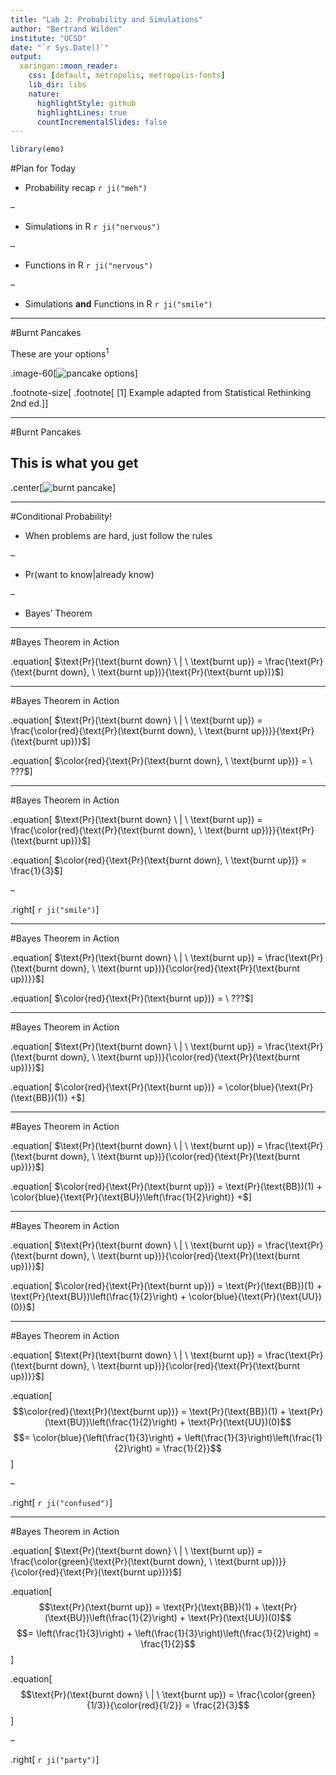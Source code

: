 ```yaml
---
title: "Lab 2: Probability and Simulations"
author: "Bertrand Wilden"
institute: "UCSD"
date: "`r Sys.Date()`"
output:
  xaringan::moon_reader:
    css: [default, metropolis, metropolis-fonts]
    lib_dir: libs
    nature:
      highlightStyle: github
      highlightLines: true
      countIncrementalSlides: false
---
```



```r
library(emo)
```


<style type="text/css">
.remark-slide-content {
    font-size: 32px;
    padding: 1em 4em 1em 2em;
}
.image-60 img {
  width: 35%;
}
.footnote-size {
  font-size: 20px;
}
.equation {
  font-size: 26px;
  text-align: center;
  line-height: 200px;
}
</style>

#Plan for Today

- Probability recap `r ji("meh")`

--

- Simulations in R `r ji("nervous")`

--

- Functions in R `r ji("nervous")`

--

- Simulations **and** Functions in R `r ji("smile")`

---

#Burnt Pancakes

These are your options<sup>1</sup>

.image-60[![pancake options](pics/pancakes.jpg)]

.footnote-size[
.footnote[
[1] Example adapted from Statistical Rethinking 2nd ed.
]
]

---

#Burnt Pancakes

## This is what you get

.center[![burnt pancake](pics/burnt-pancake.jpg)]

---

#Conditional Probability!

- When problems are hard, just follow the rules

--

- Pr(want to know|already know)

--

- Bayes' Theorem

---

#Bayes Theorem in Action

.equation[
$\text{Pr}(\text{burnt down} \ | \ \text{burnt up}) = \frac{\text{Pr}(\text{burnt down}, \ \text{burnt up})}{\text{Pr}(\text{burnt up})}$
]

---

#Bayes Theorem in Action

.equation[
$\text{Pr}(\text{burnt down} \ | \ \text{burnt up}) = \frac{\color{red}{\text{Pr}(\text{burnt down}, \ \text{burnt up})}}{\text{Pr}(\text{burnt up})}$
]

.equation[
$\color{red}{\text{Pr}(\text{burnt down}, \ \text{burnt up})} = \ ???$
]

---

#Bayes Theorem in Action

.equation[
$\text{Pr}(\text{burnt down} \ | \ \text{burnt up}) = \frac{\color{red}{\text{Pr}(\text{burnt down}, \ \text{burnt up})}}{\text{Pr}(\text{burnt up})}$
]

.equation[
$\color{red}{\text{Pr}(\text{burnt down}, \ \text{burnt up})} = \frac{1}{3}$
]

--

.right[
`r ji("smile")`
]

---

#Bayes Theorem in Action

.equation[
$\text{Pr}(\text{burnt down} \ | \ \text{burnt up}) = \frac{\text{Pr}(\text{burnt down}, \ \text{burnt up})}{\color{red}{\text{Pr}(\text{burnt up})}}$
]

.equation[
$\color{red}{\text{Pr}(\text{burnt up})} = \ ???$
]

---

#Bayes Theorem in Action

.equation[
$\text{Pr}(\text{burnt down} \ | \ \text{burnt up}) = \frac{\text{Pr}(\text{burnt down}, \ \text{burnt up})}{\color{red}{\text{Pr}(\text{burnt up})}}$
]

.equation[
$\color{red}{\text{Pr}(\text{burnt up})} = \color{blue}{\text{Pr}(\text{BB})(1)} +$
]

---

#Bayes Theorem in Action

.equation[
$\text{Pr}(\text{burnt down} \ | \ \text{burnt up}) = \frac{\text{Pr}(\text{burnt down}, \ \text{burnt up})}{\color{red}{\text{Pr}(\text{burnt up})}}$
]

.equation[
$\color{red}{\text{Pr}(\text{burnt up})} = \text{Pr}(\text{BB})(1) + \color{blue}{\text{Pr}(\text{BU})\left(\frac{1}{2}\right)} +$
]

---

#Bayes Theorem in Action

.equation[
$\text{Pr}(\text{burnt down} \ | \ \text{burnt up}) = \frac{\text{Pr}(\text{burnt down}, \ \text{burnt up})}{\color{red}{\text{Pr}(\text{burnt up})}}$
]

.equation[
$\color{red}{\text{Pr}(\text{burnt up})} = \text{Pr}(\text{BB})(1) + \text{Pr}(\text{BU})\left(\frac{1}{2}\right) + \color{blue}{\text{Pr}(\text{UU})(0)}$
]

---

#Bayes Theorem in Action

.equation[
$\text{Pr}(\text{burnt down} \ | \ \text{burnt up}) = \frac{\text{Pr}(\text{burnt down}, \ \text{burnt up})}{\color{red}{\text{Pr}(\text{burnt up})}}$
]

.equation[
$$\color{red}{\text{Pr}(\text{burnt up})} = \text{Pr}(\text{BB})(1) + \text{Pr}(\text{BU})\left(\frac{1}{2}\right) + \text{Pr}(\text{UU})(0)$$
$$= \color{blue}{\left(\frac{1}{3}\right) + \left(\frac{1}{3}\right)\left(\frac{1}{2}\right) = \frac{1}{2}}$$
]

--

.right[
`r ji("confused")`
]

---

#Bayes Theorem in Action

.equation[
$\text{Pr}(\text{burnt down} \ | \ \text{burnt up}) = \frac{\color{green}{\text{Pr}(\text{burnt down}, \ \text{burnt up})}}{\color{red}{\text{Pr}(\text{burnt up})}}$
]

.equation[
$$\text{Pr}(\text{burnt up}) = \text{Pr}(\text{BB})(1) + \text{Pr}(\text{BU})\left(\frac{1}{2}\right) + \text{Pr}(\text{UU})(0)$$
$$= \left(\frac{1}{3}\right) + \left(\frac{1}{3}\right)\left(\frac{1}{2}\right) = \frac{1}{2}$$
]

.equation[
$$\text{Pr}(\text{burnt down} \ | \ \text{burnt up}) = \frac{\color{green}{1/3}}{\color{red}{1/2}} = \frac{2}{3}$$
]

--

.right[
`r ji("party")`
]